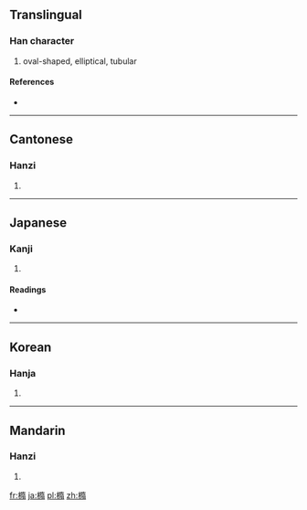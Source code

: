 {{also|椭|楕}}
==Translingual==

===Han character===
{{Han char|rn=75|rad=木|as=12|sn=16|four=4492<sub>7</sub>|canj=木弓中月 (DNLB)}}

# oval-shaped, elliptical, tubular

====References====
* {{Han ref|kx=0554.120|dkj=15565|dj=0943.030|hdz=21285.070|uh=6A62|ud=27234|bh=BEF2|bd=48882}}

----

==Cantonese==

===Hanzi===
{{yue-hanzi|jyut=|y=to5|sim=椭}}

# {{defn|lang=yue|sort=木12}}

----

==Japanese==

===Kanji===
{{ja-kanji|grade=|rs=木12}}

# {{defn|lang=ja|sort=木12}}

====Readings====
* {{ja-readings|on=[[だ]] (da)|kun=[[こばんが]] (kobanga)}}

----

==Korean==

===Hanja===
{{ko-hanja|hangeul=타|eumhun=|rv=ta|mr=t'a|y=tha}}

# {{defn|lang=ko|sort=木12}}

----

==Mandarin==

===Hanzi===
{{cmn-hanzi|sim=椭|pin=[[tuǒ]] ([[tuo3]])|wg=t'o<sup>3</sup>}}

# {{defn|lang=cmn|sort=木12}}

[[fr:橢]]
[[ja:橢]]
[[pl:橢]]
[[zh:橢]]
